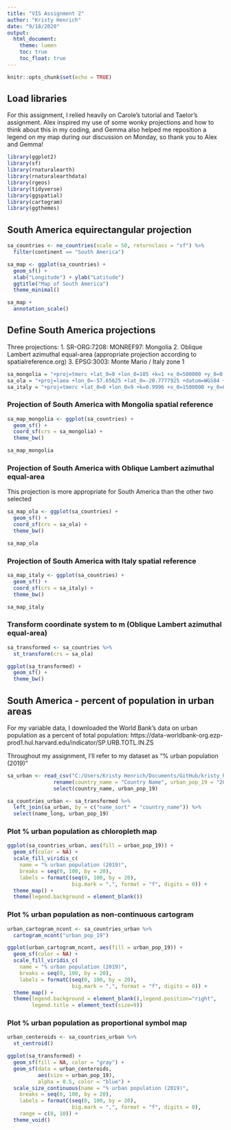 ```yaml
---
title: "VIS Assignment 2"
author: "Kristy Henrich"
date: "9/18/2020"
output: 
  html_document:
    theme: lumen
    toc: true
    toc_float: true
---
```


```r
knitr::opts_chunk$set(echo = TRUE)
```

## Load libraries
For this assignment, I relied heavily on Carole's tutorial and Taelor's assignment. Alex inspired my use of some wonky projections and how to think about this in my coding, and Gemma also helped me reposition a legend on my map during our discussion on Monday, so thank you to Alex and Gemma!

```r
library(ggplot2)
library(sf)
library(rnaturalearth)
library(rnaturalearthdata)
library(rgeos)
library(tidyverse)
library(ggspatial)
library(cartogram)
library(ggthemes)
```

## South America equirectangular projection
```r
sa_countries <- ne_countries(scale = 50, returnclass = "sf") %>%
  filter(continent == "South America")

sa_map <- ggplot(sa_countries) +
  geom_sf() +
  xlab("Longitude") + ylab("Latitude")
  ggtitle("Map of South America")
  theme_minimal()

sa_map + 
  annotation_scale()
```

## Define South America projections
Three projections:
  1. SR-ORG:7208: MONREF97: Mongolia
  2. Oblique Lambert azimuthal equal-area (appropriate projection according to spatialreference.org)
  3. EPSG:3003: Monte Mario / Italy zone 1
  
```r
sa_mongolia = "+proj=tmerc +lat_0=0 +lon_0=105 +k=1 +x_0=500000 +y_0=0 +ellps=WGS84 +datum=WGS84 +units=m +no_defs"
sa_ola = "+proj=laea +lon_0=-57.65625 +lat_0=-20.7777925 +datum=WGS84 +units=m +no_defs"
sa_italy = "+proj=tmerc +lat_0=0 +lon_0=9 +k=0.9996 +x_0=1500000 +y_0=0 +ellps=intl +units=m +no_defs"
```

### Projection of South America with Mongolia spatial reference
```r
sa_map_mongolia <- ggplot(sa_countries) +
  geom_sf() + 
  coord_sf(crs = sa_mongolia) +
  theme_bw()

sa_map_mongolia
```

### Projection of South America with Oblique Lambert azimuthal equal-area 
This projection is more appropriate for South America than the other two selected 

```r
sa_map_ola <- ggplot(sa_countries) +
  geom_sf() + 
  coord_sf(crs = sa_ola) +
  theme_bw()

sa_map_ola
```

### Projection of South America with Italy spatial reference
```r
sa_map_italy <- ggplot(sa_countries) +
  geom_sf() + 
  coord_sf(crs = sa_italy) +
  theme_bw()

sa_map_italy
```

### Transform coordinate system to m (Oblique Lambert azimuthal equal-area)
```r
sa_transformed <- sa_countries %>%
  st_transform(crs = sa_ola)
```

```r
ggplot(sa_transformed) +
  geom_sf() +
  theme_bw()
```

## South America - percent of population in urban areas
For my variable data, I downloaded the World Bank's data on urban population as a percent of total population: https://data-worldbank-org.ezp-prod1.hul.harvard.edu/indicator/SP.URB.TOTL.IN.ZS

Throughout my assignment, I'll refer to my dataset as "% urban population (2019)"

```r
sa_urban <- read_csv("C:/Users/Kristy Henrich/Documents/GitHub/kristy_henrich-vis/World_Bank_Percent_Urban_Population.csv") %>% 
               rename(country_name = "Country Name", urban_pop_19 = "2019")  %>% 
               select(country_name, urban_pop_19)

sa_countries_urban <- sa_transformed %>%
  left_join(sa_urban, by = c("name_sort" = "country_name")) %>%
  select(name_long, urban_pop_19)
```

### Plot % urban population as chloropleth map
```r
ggplot(sa_countries_urban, aes(fill = urban_pop_19)) +
  geom_sf(color = NA) +
  scale_fill_viridis_c(
    name = "% urban population (2019)",
    breaks = seq(0, 100, by = 20),
    labels = formatC(seq(0, 100, by = 20), 
                     big.mark = ",", format = "f", digits = 0)) +
  theme_map() +
  theme(legend.background = element_blank())
```

### Plot % urban population as non-continuous cartogram 
```r
urban_cartogram_ncont <- sa_countries_urban %>%
  cartogram_ncont("urban_pop_19")

ggplot(urban_cartogram_ncont, aes(fill = urban_pop_19)) +
  geom_sf(color = NA) +
  scale_fill_viridis_c(
    name = "% urban population (2019)",
    breaks = seq(0, 100, by = 20),
    labels = formatC(seq(0, 100, by = 20), 
                     big.mark = ",", format = "f", digits = 0)) +
  theme_map() +
  theme(legend.background = element_blank(),legend.position="right", 
        legend.title = element_text(size=9))
```

### Plot % urban population as proportional symbol map
```r
urban_centeroids <- sa_countries_urban %>%
  st_centroid()

ggplot(sa_transformed) +
  geom_sf(fill = NA, color = "gray") +
  geom_sf(data = urban_centeroids, 
          aes(size = urban_pop_19),
          alpha = 0.5, color = "blue") +
  scale_size_continuous(name = "% urban population (2019)",
    breaks = seq(0, 100, by = 20),
    labels = formatC(seq(0, 100, by = 20), 
                     big.mark = ",", format = "f", digits = 0),
    range = c(0, 10)) +
  theme_void() 
```


